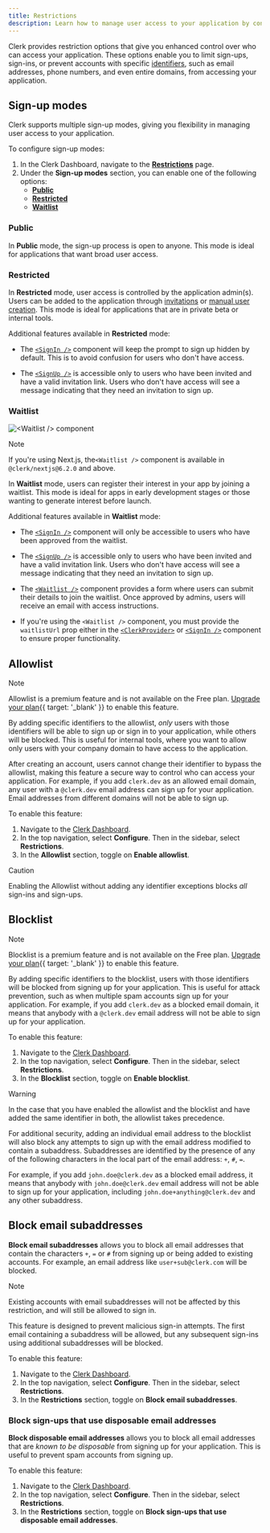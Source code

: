 ```yaml
---
title: Restrictions
description: Learn how to manage user access to your application by configuring Clerk's access restrictions.
---
```


Clerk provides restriction options that give you enhanced control over who can access your application. These options enable you to limit sign-ups, sign-ins, or prevent accounts with specific [identifiers](/docs/authentication/configuration/sign-up-sign-in-options#identifiers), such as email addresses, phone numbers, and even entire domains, from accessing your application.

## Sign-up modes

Clerk supports multiple sign-up modes, giving you flexibility in managing user access to your application.

To configure sign-up modes:

1. In the Clerk Dashboard, navigate to the [**Restrictions**](https://dashboard.clerk.com/last-active?path=user-authentication/restrictions) page.
1. Under the **Sign-up modes** section, you can enable one of the following options:
   - **[Public](#public)**
   - **[Restricted](#restricted)**
   - **[Waitlist](#waitlist)**

### Public

In **Public** mode, the sign-up process is open to anyone. This mode is ideal for applications that want broad user access.

### Restricted

In **Restricted** mode, user access is controlled by the application admin(s). Users can be added to the application through [invitations](/docs/users/invitations) or [manual user creation](/docs/users/creating-users). This mode is ideal for applications that are in private beta or internal tools.

Additional features available in **Restricted** mode:

- The [`<SignIn />`](/docs/components/authentication/sign-in) component will keep the prompt to sign up hidden by default. This is to avoid confusion for users who don't have access.

- The [`<SignUp />`](/docs/components/authentication/sign-up) is accessible only to users who have been invited and have a valid invitation link. Users who don't have access will see a message indicating that they need an invitation to sign up.

### Waitlist

![\<Waitlist /> component](/docs/images/ui-components/waitlist.svg)

> [!NOTE]
> If you're using Next.js, the`<Waitlist />` component is available in `@clerk/nextjs@6.2.0` and above.

In **Waitlist** mode, users can register their interest in your app by joining a waitlist. This mode is ideal for apps in early development stages or those wanting to generate interest before launch.

Additional features available in **Waitlist** mode:

- The [`<SignIn />`](/docs/components/authentication/sign-in) component will only be accessible to users who have been approved from the waitlist.

- The [`<SignUp />`](/docs/components/authentication/sign-up) is accessible only to users who have been invited and have a valid invitation link. Users who don't have access will see a message indicating that they need an invitation to sign up.

- The [`<Waitlist />`](/docs/components/waitlist/overview) component provides a form where users can submit their details to join the waitlist. Once approved by admins, users will receive an email with access instructions.

- If you're using the `<Waitlist />` component, you must provide the `waitlistUrl` prop either in the [`<ClerkProvider>`](/docs/components/clerk-provider#properties) or [`<SignIn />`](/docs/components/authentication/sign-in#properties) component to ensure proper functionality.

## Allowlist

> [!NOTE]
> Allowlist is a premium feature and is not available on the Free plan. [Upgrade your plan](/pricing){{ target: '_blank' }} to enable this feature.

By adding specific identifiers to the allowlist, _only_ users with those identifiers will be able to sign up or sign in to your application, while others will be blocked. This is useful for internal tools, where you want to allow only users with your company domain to have access to the application.

After creating an account, users cannot change their identifier to bypass the allowlist, making this feature a secure way to control who can access your application. For example, if you add `clerk.dev` as an allowed email domain, any user with a `@clerk.dev` email address can sign up for your application. Email addresses from different domains will not be able to sign up.

To enable this feature:

1. Navigate to the [Clerk Dashboard](https://dashboard.clerk.com/last-active?path=user-authentication/restrictions).
1. In the top navigation, select **Configure**. Then in the sidebar, select **Restrictions**.
1. In the **Allowlist** section, toggle on **Enable allowlist**.

> [!CAUTION]
> Enabling the Allowlist without adding any identifier exceptions blocks _all_ sign-ins and sign-ups.

## Blocklist

> [!NOTE]
> Blocklist is a premium feature and is not available on the Free plan. [Upgrade your plan](/pricing){{ target: '_blank' }} to enable this feature.

By adding specific identifiers to the blocklist, users with those identifiers will be blocked from signing up for your application. This is useful for attack prevention, such as when multiple spam accounts sign up for your application. For example, if you add `clerk.dev` as a blocked email domain, it means that anybody with a `@clerk.dev` email address will not be able to sign up for your application.

To enable this feature:

1. Navigate to the [Clerk Dashboard](https://dashboard.clerk.com/last-active?path=user-authentication/restrictions).
1. In the top navigation, select **Configure**. Then in the sidebar, select **Restrictions**.
1. In the **Blocklist** section, toggle on **Enable blocklist**.

> [!WARNING]
> In the case that you have enabled the allowlist and the blocklist and have added the same identifier in both, the allowlist takes precedence.

For additional security, adding an individual email address to the blocklist will also block any attempts to sign up with the email address modified to contain a subaddress. Subaddresses are identified by the presence of any of the following characters in the local part of the email address: `+`, `#`, `=`.

For example, if you add `john.doe@clerk.dev` as a blocked email address, it means that anybody with `john.doe@clerk.dev` email address will not be able to sign up for your application, including `john.doe+anything@clerk.dev` and any other subaddress.

## Block email subaddresses

**Block email subaddresses** allows you to block all email addresses that contain the characters `+`, `=` or `#` from signing up or being added to existing accounts. For example, an email address like `user+sub@clerk.com` will be blocked.

> [!NOTE]
> Existing accounts with email subaddresses will not be affected by this restriction, and will still be allowed to sign in.
>
> This feature is designed to prevent malicious sign-in attempts. The first email containing a subaddress will be allowed, but any subsequent sign-ins using additional subaddresses will be blocked.

To enable this feature:

1. Navigate to the [Clerk Dashboard](https://dashboard.clerk.com/last-active?path=user-authentication/restrictions).
1. In the top navigation, select **Configure**. Then in the sidebar, select **Restrictions**.
1. In the **Restrictions** section, toggle on **Block email subaddresses**.

### Block sign-ups that use disposable email addresses

**Block disposable email addresses** allows you to block all email addresses that are _known to be disposable_ from signing up for your application. This is useful to prevent spam accounts from signing up.

To enable this feature:

1. Navigate to the [Clerk Dashboard](https://dashboard.clerk.com/last-active?path=user-authentication/restrictions).
1. In the top navigation, select **Configure**. Then in the sidebar, select **Restrictions**.
1. In the **Restrictions** section, toggle on **Block sign-ups that use disposable email addresses**.
